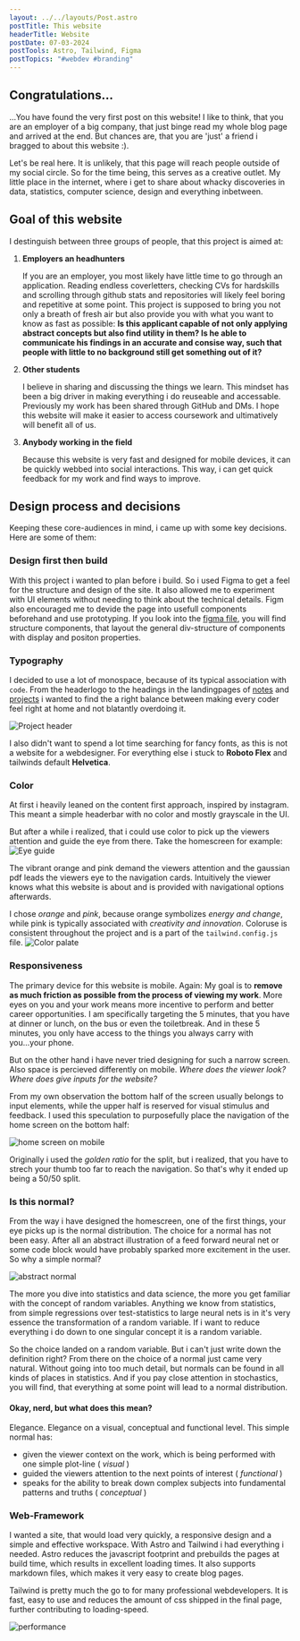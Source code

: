 ```yaml
---
layout: ../../layouts/Post.astro
postTitle: This website
headerTitle: Website
postDate: 07-03-2024
postTools: Astro, Tailwind, Figma
postTopics: "#webdev #branding"
---
```


## Congratulations...
...You have found the very first post on this website! I like to think, that you are an employer of a big company, that just binge read my whole blog page and arrived at the end. But chances are, that you are 'just' a friend i bragged to about this website :). 

Let's be real here. It is unlikely, that this page will reach people outside of my social circle. So for the time being, this serves as a creative outlet. My little place in the internet, where i get to share about whacky discoveries in data, statistics, computer science, design and everything inbetween.

## Goal of this website
I destinguish between three groups of people, that this project is aimed at:
1. **Employers an headhunters**
    
    If you are an employer, you most likely have little time to go through an application. Reading endless coverletters, checking CVs for hardskills and scrolling through github stats and repositories will likely feel boring and repetitive at some point. This project is supposed to bring you not only a breath of fresh air but also provide you with what you want to know as fast as possible: **Is this applicant capable of not only applying abstract concepts but also find utility in them? Is he able to communicate his findings in an accurate and consise way, such that people with little to no background still get something out of it?**

2. **Other students**

    I believe in sharing and discussing the things we learn. This mindset has been a big driver in making everything i do reuseable and accessable. Previously my work has been shared through GitHub and DMs. I hope this website will make it easier to access coursework and ultimatively will benefit all of us.
  
3. **Anybody working in the field**

    Because this website is very fast and designed for mobile devices, it can be quickly webbed into social interactions. This way, i can get quick feedback for my work and find ways to improve.


## Design process and decisions
Keeping these core-audiences in mind, i came up with some key decisions. Here are some of them:

### Design first then build
With this project i wanted to plan before i build. So i used Figma to get a feel for the structure and design of the site. It also allowed me to experiment with UI elements without needing to think about the technical details. Figm also encouraged me to devide the page into usefull components beforehand and use prototyping. If you look into the [figma file](https://www.figma.com/file/wa1hqL0V08QNj4ApCAi279/Porfolio-Website?type=design&node-id=0%3A1&mode=design&t=15VC8akG3FDrw6zz-1), you will find structure components, that layout the general div-structure of components with display and positon properties.

### Typography
I decided to use a lot of monospace, because of its typical association with `code`. From the headerlogo to the headings in the landingpages of [notes](/portfolio-website/notesLanding) and [projects](/portfolio-website/projectsLanding) i wanted to find the a right balance between making every coder feel right at home and not blatantly overdoing it.

![Project header](../../assets/Projects/website/projects-header.png)

I also didn't want to spend a lot time searching for fancy fonts, as this is not a website for a webdesigner. For everything else i stuck to **Roboto Flex** and tailwinds default **Helvetica**.

### Color
At first i heavily leaned on the content first approach, inspired by instagram. This meant a simple headerbar with no color and mostly grayscale in the UI.

But after a while i realized, that i could use color to pick up the viewers attention and guide the eye from there. Take the homescreen for example:
![Eye guide](../../assets/Projects/website/eyeguide.png)

The vibrant orange and pink demand the viewers attention and the gaussian pdf leads the viewers eye to the navigation cards. Intuitively the viewer knows what this website is about and is provided with navigational options afterwards.

I chose *orange* and *pink*, because orange symbolizes *energy and change*, while pink is typically associated with *creativity and innovation*. Coloruse is consistent throughout the project and is a part of the `tailwind.config.js` file.
![Color palate](../../assets/Projects/website/color.png)

### Responsiveness
The primary device for this website is mobile. Again: My goal is to **remove as much friction as possible from the process of viewing my work**. More eyes on you and your work means more incentive to perform and better career opportunities. I am specifically targeting the 5 minutes, that you have at dinner or lunch, on the bus or even the toiletbreak. And in these 5 minutes, you only have access to the things you always carry with you...your phone.

But on the other hand i have never tried designing for such a narrow screen. Also space is percieved differently on mobile. *Where does the viewer look? Where does give inputs for the website?*

From my own observation the bottom half of the screen usually belongs to input elements, while the upper half is reserved for visual stimulus and feedback. I used this speculation to purposefully place the navigation of the home screen on the bottom half:

![home screen on mobile](../../assets/Projects/website/home-screen-mobile.png) 

Originally i used the *golden ratio* for the split, but i realized, that you have to strech your thumb too far to reach the navigation. So that's why it ended up being a 50/50 split.

### Is this normal? 
From the way i have designed the homescreen, one of the first things, your eye picks up is the normal distribution. The choice for a normal has not been easy. After all an abstract illustration of a feed forward neural net or some code block would have probably sparked more excitement in the user. So why a simple normal?

![abstract normal](../../assets/background_home.webp)

The more you dive into statistics and data science, the more you get familiar with the concept of random variables. Anything we know from statistics, from simple regressions over test-statistics to large neural nets is in it's very essence the transformation of a random variable. If i want to reduce everything i do down to one singular concept it is a random variable.

So the choice landed on a random variable. But i can't just write down the definition right? From there on the choice of a normal just came very natural. Without going into too much detail, but normals can be found in all kinds of places in statistics. And if you pay close attention in stochastics, you will find, that everything at some point will lead to a normal distribution.

#### Okay, nerd, but what does this mean?
Elegance. Elegance on a visual, conceptual and functional level. This simple normal has:
- given the viewer context on the work, which is being performed with one simple plot-line ( *visual* )
- guided the viewers attention to the next points of interest  ( *functional* )
- speaks for the ability to break down complex subjects into fundamental patterns and truths ( *conceptual* )

### Web-Framework
I wanted a site, that would load very quickly, a responsive design and a simple and effective workspace. With Astro and Tailwind i had everything i needed. Astro reduces the javascript footprint and prebuilds the pages at build time, which results in excellent loading times. It also supports markdown files, which makes it very easy to create blog pages.

Tailwind is pretty much the go to for many professional webdevelopers. It is fast, easy to use and reduces the amount of css shipped in the final page, further contributing to loading-speed.

![performance](../../assets/Projects/website/performance.png)